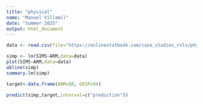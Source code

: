 ```yaml
---
title: "physical"
name: "Manuel Villamil"
date: "Summer 2025"
output: html_document
---
```


```r
data <- read.csv(file="https://onlinestatbook.com/case_studies_rvls/physical_strength/data.txt",sep="",header=TRUE)  
```
```r
simp <- lm(SIMS~ARM,data=data)
plot(SIMS~ARM,data=data)
abline(simp)
summary.lm(simp)
```


```r
target<-data.frame(ARM=88, GRIP=94)
```

```r
predict(simp,target,interval=c("prediction"))
```

